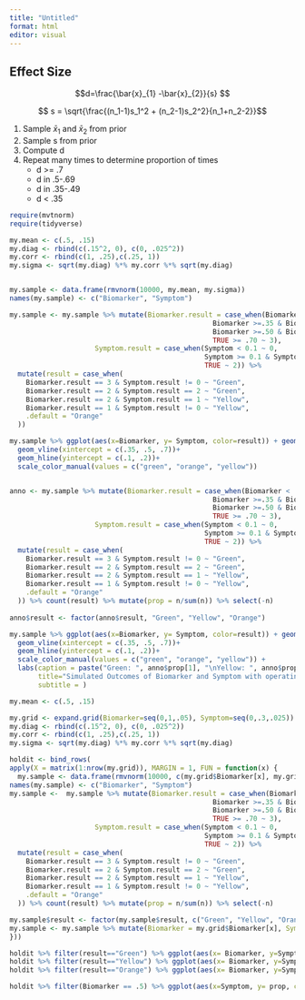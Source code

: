 ```yaml
---
title: "Untitled"
format: html
editor: visual
---
```


## Effect Size

$$d=\frac{\bar{x}_{1} -\bar{x}_{2}}{s} $$

$$ s = \sqrt{\frac{(n_1-1)s_1^2 + (n_2-1)s_2^2}{n_1+n_2-2}}$$

1.  Sample $\bar{x}_{1}$ and $\bar{x}_{2}$ from prior
2.  Sample s from prior
3.  Compute d
4.  Repeat many times to determine proportion of times
    -   d \>= .7
    -   d in .5-.69
    -   d in .35-.49
    -   d \< .35

```r
require(mvtnorm)
require(tidyverse)
```

```r
my.mean <- c(.5, .15)
my.diag <- rbind(c(.15^2, 0), c(0, .025^2))
my.corr <- rbind(c(1, .25),c(.25, 1))
my.sigma <- sqrt(my.diag) %*% my.corr %*% sqrt(my.diag)


my.sample <- data.frame(rmvnorm(10000, my.mean, my.sigma))
names(my.sample) <- c("Biomarker", "Symptom")

my.sample <- my.sample %>% mutate(Biomarker.result = case_when(Biomarker < .35 ~ 0,
                                                  Biomarker >=.35 & Biomarker < .50 ~ 1,
                                                  Biomarker >=.50 & Biomarker < .70 ~ 2,
                                                  TRUE >= .70 ~ 3),
                     Symptom.result = case_when(Symptom < 0.1 ~ 0,
                                                Symptom >= 0.1 & Symptom < 0.2 ~ 1,
                                                TRUE ~ 2)) %>% 
  mutate(result = case_when(
    Biomarker.result == 3 & Symptom.result != 0 ~ "Green",
    Biomarker.result == 2 & Symptom.result == 2 ~ "Green",
    Biomarker.result == 2 & Symptom.result == 1 ~ "Yellow",
    Biomarker.result == 1 & Symptom.result != 0 ~ "Yellow", 
    .default = "Orange"
  )) 

my.sample %>% ggplot(aes(x=Biomarker, y= Symptom, color=result)) + geom_point() + 
  geom_vline(xintercept = c(.35, .5, .7))+
  geom_hline(yintercept = c(.1, .2))+
  scale_color_manual(values = c("green", "orange", "yellow")) 


anno <- my.sample %>% mutate(Biomarker.result = case_when(Biomarker < .35 ~ 0,
                                                  Biomarker >=.35 & Biomarker < .50 ~ 1,
                                                  Biomarker >=.50 & Biomarker < .70 ~ 2,
                                                  TRUE >= .70 ~ 3),
                     Symptom.result = case_when(Symptom < 0.1 ~ 0,
                                                Symptom >= 0.1 & Symptom < 0.2 ~ 1,
                                                TRUE ~ 2)) %>% 
  mutate(result = case_when(
    Biomarker.result == 3 & Symptom.result != 0 ~ "Green",
    Biomarker.result == 2 & Symptom.result == 2 ~ "Green",
    Biomarker.result == 2 & Symptom.result == 1 ~ "Yellow",
    Biomarker.result == 1 & Symptom.result != 0 ~ "Yellow", 
    .default = "Orange"
  )) %>% count(result) %>% mutate(prop = n/sum(n)) %>% select(-n) 
  
anno$result <- factor(anno$result, "Green", "Yellow", "Orange")

my.sample %>% ggplot(aes(x=Biomarker, y= Symptom, color=result)) + geom_point() + 
  geom_vline(xintercept = c(.35, .5, .7))+
  geom_hline(yintercept = c(.1, .2))+
  scale_color_manual(values = c("green", "orange", "yellow")) + 
  labs(caption = paste("Green: ", anno$prop[1], "\nYellow: ", anno$prop[2], "\nOrange: ", anno$prop[3]),
       title="Simulated Outcomes of Biomarker and Symptom with operating characteristics",
       subtitle = )


```

```r
my.mean <- c(.5, .15)

my.grid <- expand.grid(Biomarker=seq(0,1,.05), Symptom=seq(0,.3,.025))
my.diag <- rbind(c(.15^2, 0), c(0, .025^2))
my.corr <- rbind(c(1, .25),c(.25, 1))
my.sigma <- sqrt(my.diag) %*% my.corr %*% sqrt(my.diag)

holdit <- bind_rows(
apply(X = matrix(1:nrow(my.grid)), MARGIN = 1, FUN = function(x) {
  my.sample <- data.frame(rmvnorm(10000, c(my.grid$Biomarker[x], my.grid$Symptom[x]), my.sigma))
names(my.sample) <- c("Biomarker", "Symptom")
my.sample <-  my.sample %>% mutate(Biomarker.result = case_when(Biomarker < .35 ~ 0,
                                                  Biomarker >=.35 & Biomarker < .50 ~ 1,
                                                  Biomarker >=.50 & Biomarker < .70 ~ 2,
                                                  TRUE >= .70 ~ 3),
                     Symptom.result = case_when(Symptom < 0.1 ~ 0,
                                                Symptom >= 0.1 & Symptom < 0.2 ~ 1,
                                                TRUE ~ 2)) %>% 
  mutate(result = case_when(
    Biomarker.result == 3 & Symptom.result != 0 ~ "Green",
    Biomarker.result == 2 & Symptom.result == 2 ~ "Green",
    Biomarker.result == 2 & Symptom.result == 1 ~ "Yellow",
    Biomarker.result == 1 & Symptom.result != 0 ~ "Yellow", 
    .default = "Orange"
  )) %>% count(result) %>% mutate(prop = n/sum(n)) %>% select(-n) 

my.sample$result <- factor(my.sample$result, c("Green", "Yellow", "Orange") )
my.sample <- my.sample %>% mutate(Biomarker = my.grid$Biomarker[x], Symptom=my.grid$Symptom[x])
}))

holdit %>% filter(result=="Green") %>% ggplot(aes(x= Biomarker, y=Symptom, fill=prop)) + geom_tile()
holdit %>% filter(result=="Yellow") %>% ggplot(aes(x= Biomarker, y=Symptom, fill=prop)) + geom_tile()
holdit %>% filter(result=="Orange") %>% ggplot(aes(x= Biomarker, y=Symptom, fill=prop)) + geom_tile()

holdit %>% filter(Biomarker == .5) %>% ggplot(aes(x=Symptom, y= prop, color=result)) + geom_line()


```
